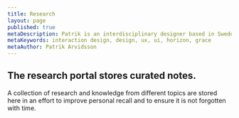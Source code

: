 ```yaml
---
title: Research
layout: page
published: true
metaDescription: Patrik is an interdisciplinary designer based in Sweden. He helps clients reimagine, prototype and design solutions for user interaction problems.
metaKeywords: interaction design, design, ux, ui, horizon, grace
metaAuthor: Patrik Arvidsson
---
```



## The research portal stores curated notes.

A collection of research and knowledge from different topics are stored here in an effort to improve personal recall and to ensure it is not forgotten with time.

<Portfolio entries={wikiPages} />
